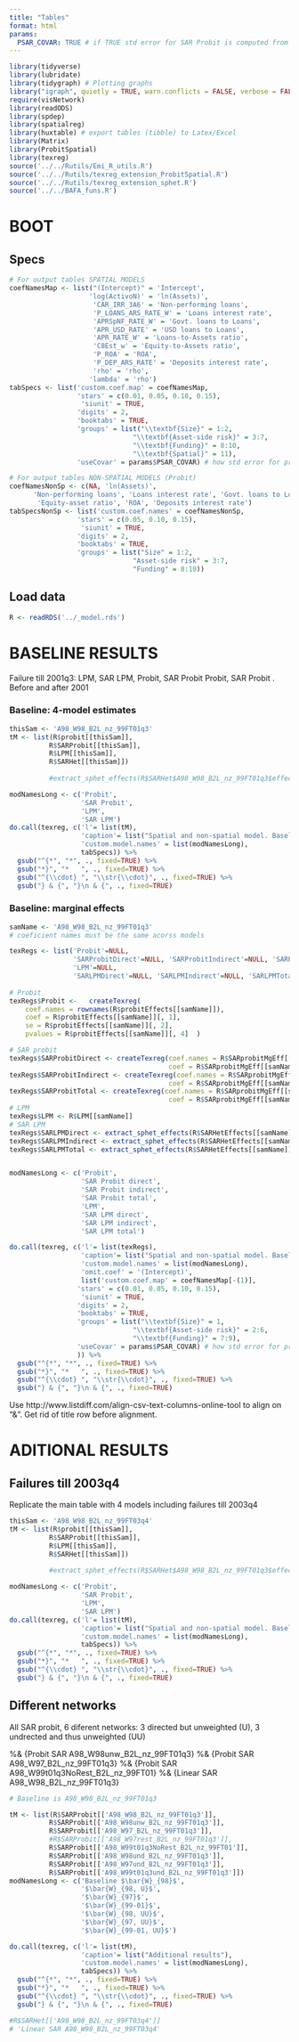 ```yaml
---
title: "Tables"
format: html
params:
  PSAR_COVAR: TRUE # if TRUE std error for SAR Probit is computed from the var-cov matrix instead of the precision one
---
```



```r
library(tidyverse)
library(lubridate)
library(tidygraph) # Plotting graphs
library("igraph", quietly = TRUE, warn.conflicts = FALSE, verbose = FALSE)
require(visNetwork)
library(readODS)
library(spdep)
library(spatialreg)
library(huxtable) # export tables (tibble) to Latex/Excel
library(Matrix)
library(ProbitSpatial)
library(texreg)
source('../../Rutils/Emi_R_utils.R')
source('../../Rutils/texreg_extension_ProbitSpatial.R')
source('../../Rutils/texreg_extension_sphet.R')
source('../../BAFA_funs.R')

```


# BOOT 

## Specs

```r
# For output tables SPATIAL MODELS
coefNamesMap <- list("(Intercept)" = 'Intercept',
                    'log(ActivoN)' = 'ln(Assets)',
                     'CAR_IRR_3A6' = 'Non-performing loans',
                     'P_LOANS_ARS_RATE_W' = 'Loans interest rate',
                     'APRSpNF_RATE_W' = 'Govt. loans to Loans',
                     'APR_USD_RATE' = 'USD loans to Loans',
                     'APR_RATE_W' = 'Loans-to-Assets ratio',
                     'C8Est_w' = 'Equity-to-Assets ratio',
                     'P_ROA' = 'ROA',
                     'P_DEP_ARS_RATE' = 'Deposits interest rate',
                     'rho' = 'rho',
                    'lambda' = 'rho')
tabSpecs <- list('custom.coef.map' = coefNamesMap,
                 'stars' = c(0.01, 0.05, 0.10, 0.15),
                  'siunit' = TRUE,
                 'digits' = 2,
                 'booktabs' = TRUE,
                 'groups' = list("\\textbf{Size}" = 1:2,
                               "\\textbf{Asset-side risk}" = 3:7,
                               "\\textbf{Funding}" = 8:10,
                               "\\textbf{Spatial}" = 11),
                 'useCovar' = params$PSAR_COVAR) # how std error for probtiSAR should be computed? 

# For output tables NON-SPATIAL MODELS (Probit)
coefNamesNonSp <- c(NA, 'ln(Assets)', 
      'Non-performing loans', 'Loans interest rate', 'Govt. loans to Loans', 'USD loans to Loans', 'Loans-to-Assets ratio',
       'Equity-asset ratio', 'ROA', 'Deposits interest rate')
tabSpecsNonSp <- list('custom.coef.names' = coefNamesNonSp,
                 'stars' = c(0.05, 0.10, 0.15),
                  'siunit' = TRUE,
                 'digits' = 2,
                 'booktabs' = TRUE,
                 'groups' = list("Size" = 1:2,
                               "Asset-side risk" = 3:7,
                               "Funding" = 8:10))

```
## Load data

```r
R <- readRDS('../_model.rds')
```

# BASELINE RESULTS

Failure till 2001q3: LPM, SAR LPM, Probit, SAR Probit
Probit, SAR Probit . Before and after 2001

### Baseline: 4-model estimates


```r
thisSam <- 'A98_W98_B2L_nz_99FT01q3'
tM <- list(R$probit[[thisSam]],
          R$SARProbit[[thisSam]],
          R$LPM[[thisSam]],
          R$SARHet[[thisSam]])
          
          #extract_sphet_effects(R$SARHet$A98_W98_B2L_nz_99FT01q3$effects_direct))

modNamesLong <- c('Probit',
                  'SAR Probit',
                  'LPM',
                  'SAR LPM')
do.call(texreg, c('l'= list(tM),
                  'caption'= list("Spatial and non-spatial model. Baseline. "),
                  'custom.model.names' = list(modNamesLong),
                  tabSpecs)) %>%
  gsub("^{*", "*", ., fixed=TRUE) %>%
  gsub("*}", "*   ", ., fixed=TRUE) %>%
  gsub("^{\\cdot} ", "\\str{\\cdot}", ., fixed=TRUE) %>%
  gsub("} & {", "}\n & {", ., fixed=TRUE)

```

### Baseline: marginal effects

```r
samName <- 'A98_W98_B2L_nz_99FT01q3'
# coeficient names must be the same acorss models

texRegs <- list('Probit'=NULL, 
                'SARProbitDirect'=NULL, 'SARProbitIndirect'=NULL, 'SARProbitTotal'=NULL,
                'LPM'=NULL, 
                'SARLPMDirect'=NULL, 'SARLPMIndirect'=NULL, 'SARLPMTotal'=NULL)
  
# Probit
texRegs$Probit <-   createTexreg(
    coef.names = rownames(R$probitEffects[[samName]]),
    coef = R$probitEffects[[samName]][, 1],
    se = R$probitEffects[[samName]][, 2],
    pvalues = R$probitEffects[[samName]][, 4]  )

# SAR probit
texRegs$SARProbitDirect <- createTexreg(coef.names = R$SARprobitMgEff[[samName]]$predictor,
                                        coef = R$SARprobitMgEff[[samName]]$direct)
texRegs$SARProbitIndirect <- createTexreg(coef.names = R$SARprobitMgEff[[samName]]$predictor,
                                        coef = R$SARprobitMgEff[[samName]]$indirect)
texRegs$SARProbitTotal <- createTexreg(coef.names = R$SARprobitMgEff[[samName]]$predictor,
                                        coef = R$SARprobitMgEff[[samName]]$total)
# LPM
texRegs$LPM <- R$LPM[[samName]]
# SAR LPM
texRegs$SARLPMDirect <- extract_sphet_effects(R$SARHetEffects[[samName]]$direct)
texRegs$SARLPMIndirect <- extract_sphet_effects(R$SARHetEffects[[samName]]$indirect)
texRegs$SARLPMTotal <- extract_sphet_effects(R$SARHetEffects[[samName]]$total)


modNamesLong <- c('Probit',
                  'SAR Probit direct',
                  'SAR Probit indirect',
                  'SAR Probit total',
                  'LPM',
                  'SAR LPM direct',
                  'SAR LPM indirect',
                  'SAR LPM total')

do.call(texreg, c('l'= list(texRegs),
                  'caption'= list("Spatial and non-spatial model. Baseline. "),
                  'custom.model.names' = list(modNamesLong),
                  'omit.coef' = '(Intercept)',
                  list('custom.coef.map' = coefNamesMap[-(1)],
                 'stars' = c(0.01, 0.05, 0.10, 0.15),
                  'siunit' = TRUE,
                 'digits' = 2,
                 'booktabs' = TRUE,
                 'groups' = list("\\textbf{Size}" = 1,
                               "\\textbf{Asset-side risk}" = 2:6,
                               "\\textbf{Funding}" = 7:9),
                 'useCovar' = params$PSAR_COVAR) # how std error for probtiSAR should be computed?
                 )) %>%
  gsub("^{*", "*", ., fixed=TRUE) %>%
  gsub("*}", "*   ", ., fixed=TRUE) %>%
  gsub("^{\\cdot} ", "\\str{\\cdot}", ., fixed=TRUE) %>%
  gsub("} & {", "}\n & {", ., fixed=TRUE)

```

Use http://www.listdiff.com/align-csv-text-columns-online-tool to align on "&". Get rid of title row before alignment.


# ADITIONAL RESULTS

## Failures till 2003q4

Replicate the main table with 4 models including failures till 2003q4

```r
thisSam <- 'A98_W98_B2L_nz_99FT03q4'
tM <- list(R$probit[[thisSam]],
          R$SARProbit[[thisSam]],
          R$LPM[[thisSam]],
          R$SARHet[[thisSam]])
          
          #extract_sphet_effects(R$SARHet$A98_W98_B2L_nz_99FT01q3$effects_direct))

modNamesLong <- c('Probit',
                  'SAR Probit',
                  'LPM',
                  'SAR LPM')
do.call(texreg, c('l'= list(tM),
                  'caption'= list("Spatial and non-spatial model. Baseline. "),
                  'custom.model.names' = list(modNamesLong),
                  tabSpecs)) %>%
  gsub("^{*", "*", ., fixed=TRUE) %>%
  gsub("*}", "*   ", ., fixed=TRUE) %>%
  gsub("^{\\cdot} ", "\\str{\\cdot}", ., fixed=TRUE) %>%
  gsub("} & {", "}\n & {", ., fixed=TRUE)


```

## Different networks

All SAR probit, 6 diferent networks: 3 directed but unweighted (U), 3 undrected and thus unweighted (UU)

%& {Probit SAR A98_W98unw_B2L_nz_99FT01q3}
 %& {Probit SAR A98_W97_B2L_nz_99FT01q3}
 %& {Probit SAR A98_W99t01q3NoRest_B2L_nz_99FT01}
 %& {Linear SAR A98_W98_B2L_nz_99FT01q3} 

```r
# Baseline is A98_W98_B2L_nz_99FT01q3

tM <- list(R$SARProbit[['A98_W98_B2L_nz_99FT01q3']],
          R$SARProbit[['A98_W98unw_B2L_nz_99FT01q3']],
          R$SARProbit[['A98_W97_B2L_nz_99FT01q3']],
          #R$SARProbit[['A98_W97rest_B2L_nz_99FT01q3']],
          R$SARProbit[['A98_W99t01q3NoRest_B2L_nz_99FT01']],
          R$SARProbit[['A98_W98und_B2L_nz_99FT01q3']],
          R$SARProbit[['A98_W97und_B2L_nz_99FT01q3']],
          R$SARProbit[['A98_W99t01q3und_B2L_nz_99FT01q3']])
modNamesLong <- c('Baseline $\bar{W}_{98}$',
                  '$\bar{W}_{98, U}$',
                  '$\bar{W}_{97}$',
                  '$\bar{W}_{99-01}$',
                  '$\bar{W}_{98, UU}$',
                  '$\bar{W}_{97, UU}$',
                  '$\bar{W}_{99-01, UU}$')

do.call(texreg, c('l'= list(tM),
                  'caption'= list("Additional results"),
                  'custom.model.names' = list(modNamesLong),
                  tabSpecs)) %>%
  gsub("^{*", "*", ., fixed=TRUE) %>%
  gsub("*}", "*   ", ., fixed=TRUE) %>%
  gsub("^{\\cdot} ", "\\str{\\cdot}", ., fixed=TRUE) %>%
  gsub("} & {", "}\n & {", ., fixed=TRUE)

#R$SARHet[['A98_W98_B2L_nz_99FT03q4']]
# 'Linear SAR A98_W98_B2L_nz_99FT03q4'

```
